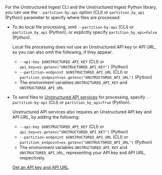 For the Unstructured Ingest CLI and the Unstructured Ingest Python library, you can use the `--partition-by-api` option (CLI) or `partition_by_api` (Python) parameter to specify where files are processed:

- To do local file processing, omit `--partition-by-api` (CLI) or `partition_by_api` (Python), or explicitly specify `partition_by_api=False` (Python).

  Local file processing does not use an Unstructured API key or API URL, so you can also omit the following, if they appear:

  - `--api-key $UNSTRUCTURED_API_KEY` (CLI) or `api_key=os.getenv("UNSTRUCTURED_API_KEY")` (Python)
  - `--partition-endpoint $UNSTRUCTURED_API_URL` (CLI) or `partition_endpoint=os.getenv("UNSTRUCTURED_API_URL")` (Python)
  - The environment variables `UNSTRUCTURED_API_KEY` and `UNSTRUCTURED_API_URL`

- To send files to [Unstructured API services](/api-reference/api-services/overview) for processing, specify `--partition-by-api` (CLI) or `partition_by_api=True` (Python). 

  Unstructured API services also requires an Unstructured API key and API URL, by adding the following:

  - `--api-key $UNSTRUCTURED_API_KEY` (CLI) or `api_key=os.getenv("UNSTRUCTURED_API_KEY")` (Python)
  - `--partition-endpoint $UNSTRUCTURED_API_URL` (CLI) or `partition_endpoint=os.getenv("UNSTRUCTURED_API_URL")` (Python)
  - The environment variables `UNSTRUCTURED_API_KEY` and `UNSTRUCTURED_API_URL`, representing your API key and API URL, respectively.

  [Get an API key and API URL](/api-reference/api-services/saas-api-development-guide#get-started).